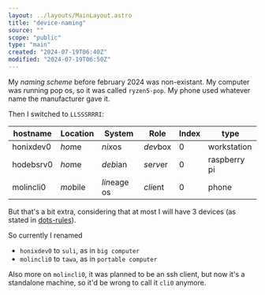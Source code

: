 ```yaml
---
layout: ../layouts/MainLayout.astro
title: "device-naming"
source: ""
scope: "public"
type: "main"
created: "2024-07-19T06:40Z"
modified: "2024-07-19T06:50Z"
---
```


My *naming scheme* before february 2024 was non-existant. My computer was running pop os, so it was called `ryzen5-pop`. My phone used whatever name the manufacturer gave it.

Then I switched to `LLSSSRRRI`:

| hostname  | Location | System       | Role       | Index | type         |
| --------- | -------- | ------------ | ---------- | ----- | ------------ |
| honixdev0 | *ho*me   | *nix*os      | *dev*box   | 0     | workstation  |
| hodebsrv0 | *ho*me   | *deb*ian     | *s*e*rv*er | 0     | raspberry pi |
| molincli0 | *mo*bile | *lin*eage os | *cli*ent   | 0     | phone        |

But that's a bit extra, considering that at most I will have 3 devices (as stated in [dots-rules](/dots-rules)).

So currently I renamed
- `honixdev0` to `suli`, as in `big computer`
- `molincli0` to `tawa`, as in `portable computer`

Also more on `molincli0`, it was planned to be an ssh client, but now it's a standalone machine, so it'd be wrong to call it `cli0` anymore.